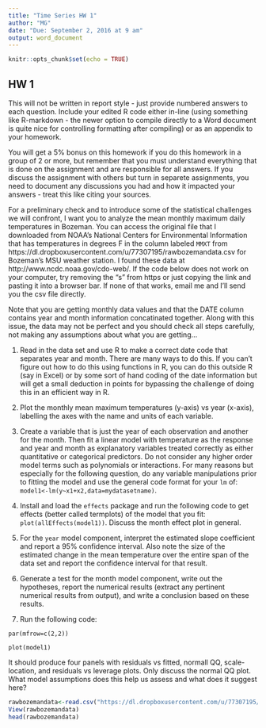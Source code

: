 ```yaml
---
title: "Time Series HW 1"
author: "MG"
date: "Due: September 2, 2016 at 9 am"
output: word_document
---
```


```r
knitr::opts_chunk$set(echo = TRUE)
```

## HW 1

This will not be written in report style - just provide numbered answers to each question. Include your edited R code either in-line (using something like R-markdown - the newer option to compile directly to a Word document is quite nice for controlling formatting after compiling) or as an appendix to your homework.

You will get a 5% bonus on this homework if you do this homework in a group of 2 or more, but remember that you must understand everything that is done on the assignment and are responsible for all answers. If you discuss the assignment with others but turn in separete assignments, you need to document any discussions you had and how it impacted your answers - treat this like citing your sources.

For a preliminary check and to introduce some of the statistical challenges we will confront, I want you to analyze the mean monthly maximum daily temperatures in Bozeman. You can access the original file that I downloaded from NOAA's National Centers for Environmental Information that has temperatures in degrees F in the column labeled `MMXT` from https://dl.dropboxusercontent.com/u/77307195/rawbozemandata.csv for Bozeman's MSU weather station. I found these data at http://www.ncdc.noaa.gov/cdo-web/. If the code below does not work on your computer, try removing the "s" from https or just copying the link and pasting it into a browser bar. If none of that works, email me and I'll send you the csv file directly. 

Note that you are getting monthly data values and that the DATE column contains year and month information concatinated together. Along with this issue, the data may not be perfect and you should check all steps carefully, not making any assumptions about what you are getting...

1) Read in the data set and use R to make a correct date code that separates year and month. There are many ways to do this. If you can't figure out how to do this using functions in R, you can do this outside R (say in Excel) or by some sort of hand coding of the date information but will get a small deduction in points for bypassing the challenge of doing this in an efficient way in R. 

2) Plot the monthly mean maximum temperatures (y-axis) vs year (x-axis), labelling the axes with the name and units of each variable.

3) Create a variable that is just the year of each observation and another for the month. Then fit a linear model with temperature as the response and year and month as explanatory variables treated correctly as either quantitative or categorical predictors. Do not consider any higher order model terms such as polynomials or interactions. For many reasons but especially for the following question, do any variable manipulations prior to fitting the model and use the general code format for your `lm` of: `model1<-lm(y~x1+x2,data=mydatasetname)`.

4) Install and load the `effects` package and run the following code to get effects (better called termplots) of the model that you fit: `plot(allEffects(model1))`. Discuss the month effect plot in general.

5) For the `year` model component, interpret the estimated slope coefficient and report a 95% confidence interval. Also note the size of the estimated change in the mean temperature over the entire span of the data set and report the confidence interval for that result.

6) Generate a test for the month model component, write out the hypotheses, report the numerical results (extract any pertinent numerical results from output), and write a conclusion based on these results.

7) Run the following code:

`par(mfrow=c(2,2))`

`plot(model1)`

It should produce four panels with residuals vs fitted, normall QQ, scale-location, and residuals vs leverage plots. Only discuss the normal QQ plot. What model assumptions does this help us assess and what does it suggest here?


```r

rawbozemandata<-read.csv("https://dl.dropboxusercontent.com/u/77307195/rawbozemandata.csv",header=T)
View(rawbozemandata)
head(rawbozemandata)
```

